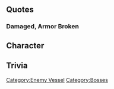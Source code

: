 {{Enemy/Header}}

==Quotes==
{{Abyssquote

|Clip1 = {{Audio|file= Lunga Point Heavy Cruiser Princess Intro.ogg}}

|開幕前 =トーキョーエクスプレス……？ アハハハッ…。ネズミドモメッ！
コノワタシガスベテソシシテヤル…スベテシズメテヤルンダァ！

|EN1 = The Tokyo Express...? HAHHAHAHAHAHAHA! You rat bastards! None of you will get past me... I'll sink every last one of you!

|Note1 = "Rat transportation" was the Japanese name for the Japanese destroyer transport operations in the Solomons; the Allied nickname was "Tokyo Express".

|Clip0 = {{Audio|file= Lunga Point Heavy Cruiser Princess Attack.ogg}}

|砲撃 = ドラムカァン…？ ミジメダネェ！
|EN0 = Drum canisters...? How pitiful!

|Clip2 = {{Audio|file= Lunga Point Heavy Cruiser Princess Damaged.ogg}}

|被弾 = コネズミノクセニ…ッ！

|EN2 = You damn rat pups!

|Clip3 = {{Audio|file= Lunga Point Heavy Cruiser Princess Sunk.ogg}}

|昼戦終了時 = ヤルネェ…。セイエイスイライセンタイッテヤツカ…。
マア…イツモコウ ウマクハイカナイサッ！
|EN3 = Not bad... So this is an elite torpedo squadron... Well, things won't always go this well for you...!

|Note3 = 

}}


===Damaged, Armor Broken===
{{Enemy/Quotes|Clip1 = {{Audio|file= Lunga Point Heavy Cruiser Princess Broken Form Intro.ogg}}
|開幕前 = アイアンボトムサウンド？（ホッホッホッホッ……）ネズミドモメッ！ ココガ……
オマエラト……ソシテワタシノ…ハカバダッ！(アハハハハハハッ！)　スベテシズメェ！
|EN1 = The Iron Bottom Sound...? Hehehehe... You rat bastards! This is your grave... and mine! Ahahahahaha! I'll sink you all!!!
|Clip0 = {{Audio|file= Lunga Point Heavy Cruiser Princess Broken Form Attack.ogg}}<br>{{Audio|file= Lunga Point Heavy Cruiser Princess Broken Form Armor Broken Attack.ogg}}
|砲撃 = ネズミドモハドコカナァ…？
<br/> カタッパシカラァ…モエテェ… シズメェッ！(Armor Broken)
|EN0 = Where could you rats be...?
<br/> You will all... burn... and sink!!! (Armor Broken)
|Clip2 = {{Audio|file= Lunga Point Heavy Cruiser Princess Broken Form Damaged.ogg}}<br>{{Audio|file= Lunga Point Heavy Cruiser Princess Broken Form Armor Broken Damaged.ogg}}
|被弾 = イタイジャナイッ！
<br/>ドラムカンカカエテ…シズメッ！ シズメェッ！
(Armor Broken)
|EN2 =That actually hurt!
<br/>Sink! Go down with your drum canisters! (Armor Broken)
|Clip3 = {{Audio|file= Lunga Point Heavy Cruiser Princess Broken Form Sunk.ogg}}
|昼戦終了時 = ヤラレタッ！アマクミテタ…。スイライセンタイ…オソルベシ…！
アタシ…マタ　コノ…テツノ…ウミ…ニッ。
……ア　アナタハ…。ソノ…手ハ？　光ハ…。イイノ？
じゃあ、また、ワタシ…お願いします！
(Final Sunk Lines)
|EN3 = You beat me! I underestimated you, the torpedo squadron... so fearsome...
I'm sinking back... into this sea of iron... W-What're you... Your hand...? This light... Can I? Then, once again, I'm counting on you!
(Final Sunk lines)
}}

==Character==

==Trivia==
{{Enemy/Footer}}
[[Category:Enemy Vessel]]
[[Category:Bosses]]